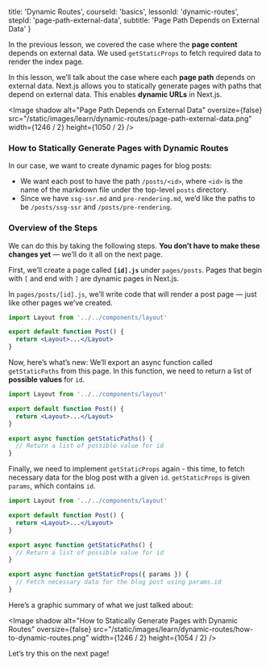 
  title: 'Dynamic Routes',
  courseId: 'basics',
  lessonId: 'dynamic-routes',
  stepId: 'page-path-external-data',
  subtitle: 'Page Path Depends on External Data'
}

In the previous lesson, we covered the case where the **page content** depends on external data. We used `getStaticProps` to fetch required data to render the index page.

In this lesson, we’ll talk about the case where each **page path** depends on external data. Next.js allows you to statically generate pages with paths that depend on external data. This enables **dynamic URLs** in Next.js.

<Image
  shadow
  alt="Page Path Depends on External Data"
  oversize={false}
  src="/static/images/learn/dynamic-routes/page-path-external-data.png"
  width={1246 / 2}
  height={1050 / 2}
/>

### How to Statically Generate Pages with Dynamic Routes

In our case, we want to create dynamic pages for blog posts:

- We want each post to have the path `/posts/<id>`, where `<id>` is the name of the markdown file under the top-level `posts` directory.
- Since we have `ssg-ssr.md` and `pre-rendering.md`, we’d like the paths to be `/posts/ssg-ssr` and `/posts/pre-rendering`.

### Overview of the Steps

We can do this by taking the following steps. **You don’t have to make these changes yet** — we’ll do it all on the next page.

First, we’ll create a page called **`[id].js`** under `pages/posts`. Pages that begin with `[` and end with `]` are dynamic pages in Next.js.

In `pages/posts/[id].js`, we’ll write code that will render a post page — just like other pages we’ve created.

```jsx
import Layout from '../../components/layout'

export default function Post() {
  return <Layout>...</Layout>
}
```

Now, here’s what’s new: We’ll export an async function called `getStaticPaths` from this page. In this function, we need to return a list of **possible values** for `id`.

```jsx
import Layout from '../../components/layout'

export default function Post() {
  return <Layout>...</Layout>
}

export async function getStaticPaths() {
  // Return a list of possible value for id
}
```

Finally, we need to implement `getStaticProps` again - this time, to fetch necessary data for the blog post with a given `id`. `getStaticProps` is given `params`, which contains `id`.

```jsx
import Layout from '../../components/layout'

export default function Post() {
  return <Layout>...</Layout>
}

export async function getStaticPaths() {
  // Return a list of possible value for id
}

export async function getStaticProps({ params }) {
  // Fetch necessary data for the blog post using params.id
}
```

Here’s a graphic summary of what we just talked about:

<Image
  shadow
  alt="How to Statically Generate Pages with Dynamic Routes"
  oversize={false}
  src="/static/images/learn/dynamic-routes/how-to-dynamic-routes.png"
  width={1246 / 2}
  height={1054 / 2}
/>

Let’s try this on the next page!


